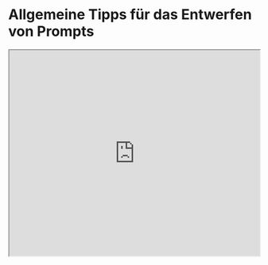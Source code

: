 # Allgemeine Tipps für das Entwerfen von Prompts


<iframe width="100%"
  height="415px"
  src="https://www.youtube.com/embed/7M6CSCIMJ3k?si=BgaVt9g1vS4BQzXZ" allow="accelerometer; autoplay; clipboard-write; encrypted-media; gyroscope; picture-in-picture"
  allowFullScreen
  />

Hier sind einige Tipps, die Sie beim Entwerfen Ihrer Prompts im Kopf behalten sollten:

### Beginnen Sie einfach
Wenn Sie mit dem Entwerfen von Prompts beginnen, sollten Sie im Kopf behalten, dass dies wirklich ein iterativer Prozess ist, der viel Experimentieren erfordert, um optimale Ergebnisse zu erzielen. Die Verwendung eines einfachen Playgrounds von OpenAI oder Cohere ist ein guter Ausgangspunkt.

Sie können mit einfachen Prompts starten und weitere Elemente und Kontext hinzufügen, während Sie auf bessere Ergebnisse abzielen. Ihr Prompt im Verlauf zu iterieren, ist aus diesem Grund von entscheidender Bedeutung. Während Sie den Leitfaden lesen, werden Sie viele Beispiele sehen, bei denen Spezifität, Einfachheit und Prägnanz Ihnen oft bessere Ergebnisse liefern werden.

Wenn Sie eine große Aufgabe haben, die viele unterschiedliche Teilaufgaben umfasst, können Sie versuchen, die Aufgabe in einfachere Teilaufgaben zu zerlegen und weiter aufzubauen, während Sie bessere Ergebnisse erzielen. Dies vermeidet die Einführung von zu viel Komplexität zu Beginn des Prozesses der Promptgestaltung.

### Die Anweisung
Sie können effektive Prompts für verschiedene einfache Aufgaben entwerfen, indem Sie Befehle verwenden, um das Modell zu instruieren, was Sie erreichen möchten, zum Beispiel "Schreibe", "Klassifiziere", "Fasse zusammen", "Übersetze", "Ordne" usw.

Behalten Sie im Kopf, dass Sie auch viel experimentieren müssen, um zu sehen, was am besten funktioniert. Probieren Sie verschiedene Anweisungen mit verschiedenen Schlüsselwörtern, Kontexten und Daten aus und sehen Sie, was für Ihren speziellen Anwendungsfall und Ihre Aufgabe am besten funktioniert. Normalerweise ist der Kontext, je spezifischer und relevanter zur Aufgabe, desto besser. Auf die Wichtigkeit von Sampling und das Hinzufügen von mehr Kontext werden wir in den kommenden Leitfäden näher eingehen.

Andere empfehlen, dass Sie Anweisungen am Anfang des Prompts platzieren. Eine weitere Empfehlung ist es, einen klaren Trenner wie "###" zu verwenden, um die Anweisung und den Kontext zu trennen.

Zum Beispiel:

*Prompt:*
```
### Anweisung ###
Übersetze den folgenden Text ins Spanische:

Text: "Hallo!"
```

*Ausgabe:*
```
¡Hola!
```

### Spezifität
Seien Sie sehr spezifisch bezüglich der Anweisung und der Aufgabe, die Sie vom Modell ausführen lassen möchten. Je beschreibender und detaillierter der Prompt ist, desto besser die Ergebnisse. Dies ist besonders wichtig, wenn Sie ein gewünschtes Ergebnis oder einen gewünschten Stil der Generierung anstreben. Es gibt keine spezifischen Tokens oder Schlüsselwörter, die zu besseren Ergebnissen führen. Wichtiger ist ein gutes Format und ein beschreibender Prompt. Tatsächlich ist das Bereitstellen von Beispielen im Prompt sehr effektiv, um gewünschte Ausgaben in spezifischen Formaten zu erhalten.

Beim Entwerfen von Prompts sollten Sie auch die Länge des Prompts im Kopf behalten, da es Begrenzungen gibt, wie lang der Prompt sein kann. Überlegen Sie, wie spezifisch und detailliert Sie sein sollten. Zu viele unnötige Details einzuschließen ist nicht unbedingt ein guter Ansatz. Die Details sollten relevant sein und zur anstehenden Aufgabe beitragen. Dies ist etwas, mit dem Sie viel experimentieren müssen. Wir ermutigen zu viel Experimentieren und Iteration, um Prompts für Ihre Anwendungen zu optimieren.

Als Beispiel versuchen wir einen einfachen Prompt, um spezifische Informationen aus einem Text zu extrahieren.

*Prompt:*
```
Extrahiere die Namen von Orten im folgenden Text.

Gewünschtes Format:
Ort: <komma_separierte_Liste_von_Firmennamen>

Input: "Although these developments are encouraging to researchers, much is still a mystery. “We often have a black box between the brain and the effect we see in the periphery,” says Henrique Veiga-Fernandes, a neuroimmunologist at the Champalimaud Centre for the Unknown in Lisbon. “If we want to use it in the therapeutic context, we actually need to understand the mechanism.""
```

*Ausgabe:*
```
Ort: Champalimaud Centre for the Unknown, Lissabon
```

Der Eingabetext ist aus [diesem Nature Artikel](https://www.nature.com/articles/d41586-023-00509-z) entnommen.

### Vermeiden Sie Ungenauigkeit

In Anbetracht der obigen Tipps über Detailreichtum und Verbesserung des Formats, ist es einfach, in die Falle zu tappen, zu clever mit Prompts sein zu wollen und potenziell ungenaue Beschreibungen zu erstellen. Es ist oft besser, spezifisch und direkt zu sein. Die Analogie hier ist sehr ähnlich zu effektiver Kommunikation – je direkter, desto effektiver kommt die Botschaft an.

Zum Beispiel könnten Sie daran interessiert sein, das Konzept des Prompt-Engineerings zu erlernen. Sie könnten so etwas ausprobieren:

```
Erläutere das Konzept des Prompt-Engineerings. Halte die Erklärung kurz, nur ein paar Sätze, und sei nicht zu beschreibend.
```

Aus dem oben stehenden Prompt ist nicht klar, wie viele Sätze zu verwenden sind und welcher Stil. Sie könnten immer noch etwas gute Antworten mit den obigen Prompts erhalten, aber der bessere Prompt wäre einer, der sehr spezifisch, prägnant und auf den Punkt ist. Etwas wie:

```
Nutze 2-3 Sätze, um das Konzept des Prompt-Engineerings einem Oberschüler zu erklären.
```

### Tun oder nicht tun?
Ein weiterer häufiger Tipp beim Gestalten von Prompts ist es, auszudrücken, was zu tun ist, anstatt zu sagen, was nicht zu tun ist. Dies fördert mehr Spezifität und konzentriert sich auf die Details, die zu guten Antworten vom Modell führen.

Hier ist ein Beispiel eines Filmempfehlungs-Chatbots, der genau das tut, was ich nicht möchte, wegen der Art und Weise, wie ich die Anweisung geschrieben habe – fokussiert auf das, was nicht zu tun ist.

*Prompt:*
```
Das Folgende ist ein Agent, der Kunden Filme empfiehlt. FRAGE NICHT NACH INTERESSEN. FRAGE NICHT NACH PERSÖNLICHEN INFORMATIONEN.

Kunde: Bitte empfehlen Sie einen Film basierend auf meinen Interessen.
Agent: 
```

*Ausgabe:*
```
Natürlich kann ich einen Film basierend auf Ihren Interessen empfehlen. Welche Art von Film möchten Sie sehen? Bevorzugen Sie Action, Komödie, Romantik oder etwas anderes?
```

Hier ist ein besserer Prompt:

*Prompt:*
```
Das Folgende ist ein Agent, der Kunden Filme empfiehlt. Der Agent ist dafür verantwortlich, einen Film aus den globalen Top-Trendfilmen zu empfehlen. Er sollte davon absehen, die Nutzer nach ihren Vorlieben zu fragen und vermeiden, nach persönlichen Informationen zu fragen. Falls der Agent keinen Film zum Empfehlen hat, sollte er antworten "Sorry, ich finde heute keinen Film zum Empfehlen.".

Kunde: Bitte empfehlen Sie einen Film basierend auf meinen Interessen.
Agent:
```

*Ausgabe:*
```
Tut mir leid, ich habe keine Informationen für Ihre Interessen. Allerdings ist hier eine Liste der aktuellen globalen Top-Trendfilme: [Liste von Filmen]. Ich hoffe, Sie finden etwas, das Ihnen gefällt!
```

Einige der oben genannten Beispiele wurden aus dem Artikel ["Best practices for prompt engineering with OpenAI API"](https://help.openai.com/en/articles/6654000-best-practices-for-prompt-engineering-with-openai-api) übernommen.
